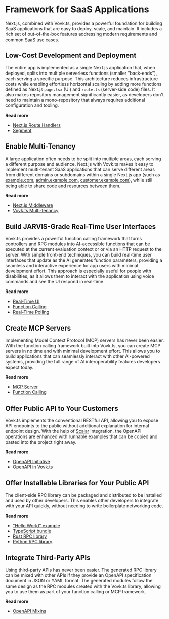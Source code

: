 # Framework for SaaS Applications

Next.js, combined with Vovk.ts, provides a powerful foundation for building SaaS applications that are easy to deploy, scale, and maintain. It includes a rich set of out-of-the-box features addressing modern requirements and common SaaS use cases.

## Low-Cost Development and Deployment

The entire app is implemented as a single Next.js application that, when deployed, splits into multiple serverless functions (smaller "back-ends"), each serving a specific purpose. This architecture reduces infrastructure costs while enabling effortless horizontal scaling by adding more functions defined as Next.js `page.tsx` (UI) and `route.ts` (server-side code) files. It also makes repository management significantly easier, as developers don't need to maintain a mono-repository that always requires additional configuration and tooling.

**Read more**

- [Next.js Route Handlers](https://nextjs.org/docs/app/api-reference/file-conventions/route)
- [Segment](/segment)

## Enable Multi-Tenancy

A large application often needs to be split into multiple areas, each serving a different purpose and audience. Next.js with Vovk.ts makes it easy to implement multi-tenant SaaS applications that can serve different areas from different domains or subdomains within a single Next.js app (such as [example.com](https://multitenant.vovk.dev/), [admin.example.com](https://admin.multitenant.vovk.dev/), [customer.example.com](https://customer.multitenant.vovk.dev/)), while still being able to share code and resources between them.


**Read more**

- [Next.js Middleware](https://nextjs.org/docs/app/api-reference/file-conventions/middleware)
- [Vovk.ts Multi-tenancy](/multitenant)

## Build JARVIS-Grade Real-Time User Interfaces

Vovk.ts provides a powerful function calling framework that turns controllers and RPC modules into AI-accessible functions that can be executed at the current evaluation context or or via an HTTP request to the server. With simple front-end techniques, you can build real-time user interfaces that update as the AI generates function parameters, providing a seamless and interactive experience for app users with minimal development effort. This approach is especially useful for people with disabilities, as it allows them to interact with the application using voice commands and see the UI respond in real-time.

**Read more**
- [Real-Time UI](/realtime-ui)
- [Function Calling](/function-calling)
- [Real-Time Polling](/polling)

## Create MCP Servers

Implementing Model Context Protocol (MCP) servers has never been easier. With the function calling framework built into Vovk.ts, you can create MCP servers in no time and with minimal development effort. This allows you to build applications that can seamlessly interact with other AI-powered systems, providing the full range of AI interoperability features developers expect today.

**Read more**
- [MCP Server](/mcp)
- [Function Calling](/function-calling)

## Offer Public API to Your Customers

Vovk.ts implements the conventional RESTful API, allowing you to expose API endpoints to the public without additional explanation for internal endpoint design. With the help of [Scalar](https://scalar.com/) integration, the OpenAPI operations are enhanced with runnable examples that can be copied and pasted into the project right away.

**Read more**

- [OpenAPI Initiative](https://www.openapis.org/)
- [OpenAPI in Vovk.ts](/openapi)

## Offer Installable Libraries for Your Public API

The client-side RPC library can be packaged and distributed to be installed and used by other developers. This enables other developers to integrate with your API quickly, without needing to write boilerplate networking code.

**Read more**

- ["Hello World" example](/hello-world)
- [TypeScript bundle](/bundle)
- [Rust RPC library](/rust)
- [Python RPC library](/python)
 
## Integrate Third-Party APIs

Using third-party APIs has never been easier. The generated RPC library can be mixed with other APIs if they provide an OpenAPI specification document in JSON or YAML format. The generated modules follow the same design as the RPC modules created with the Vovk.ts library, allowing you to use them as part of your function calling or MCP framework.

**Read more**

- [OpenAPI Mixins](/codegen)
